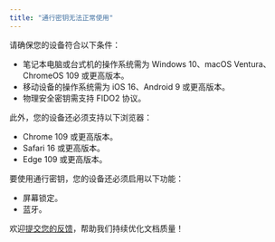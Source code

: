 ```yaml
---
title: "通行密钥无法正常使用"
---
```


请确保您的设备符合以下条件：
- 笔记本电脑或台式机的操作系统需为 Windows 10、macOS Ventura、ChromeOS 109 或更高版本。
- 移动设备的操作系统需为 iOS 16、Android 9 或更高版本。
- 物理安全密钥需支持 FIDO2 协议。

此外，您的设备还必须支持以下浏览器：
- Chrome 109 或更高版本。
- Safari 16 或更高版本。
- Edge 109 或更高版本。

要使用通行密钥，您的设备还必须启用以下功能：
- 屏幕锁定。
- 蓝牙。

<Tip>欢迎[提交您的反馈](https://forms.zohopublic.com/cobo/form/DocumentFeedbackForm/formperma/QvLOhxJv1_JMsJ-1dleZ8Itb_7rzN-LtgvsDdxosoVI?referrername=manuals)，帮助我们持续优化文档质量！</Tip>